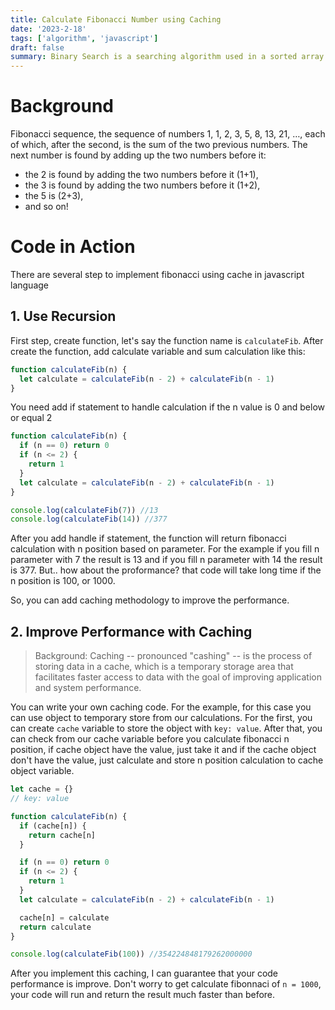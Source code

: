 ```yaml
---
title: Calculate Fibonacci Number using Caching
date: '2023-2-18'
tags: ['algorithm', 'javascript']
draft: false
summary: Binary Search is a searching algorithm used in a sorted array by repeatedly dividing the search interval in half.
---
```


# Background

Fibonacci sequence, the sequence of numbers 1, 1, 2, 3, 5, 8, 13, 21, …, each of which, after the second, is the sum of the two previous numbers. The next number is found by adding up the two numbers before it:

- the 2 is found by adding the two numbers before it (1+1),
- the 3 is found by adding the two numbers before it (1+2),
- the 5 is (2+3),
- and so on!

# Code in Action

There are several step to implement fibonacci using cache in javascript language

## 1. Use Recursion

First step, create function, let's say the function name is `calculateFib`. After create the function, add calculate variable and sum calculation like this:

```js
function calculateFib(n) {
  let calculate = calculateFib(n - 2) + calculateFib(n - 1)
}
```

You need add if statement to handle calculation if the n value is 0 and below or equal 2

```js
function calculateFib(n) {
  if (n == 0) return 0
  if (n <= 2) {
    return 1
  }
  let calculate = calculateFib(n - 2) + calculateFib(n - 1)
}

console.log(calculateFib(7)) //13
console.log(calculateFib(14)) //377
```

After you add handle if statement, the function will return fibonacci calculation with n position based on parameter. For the example if you fill n parameter with 7 the result is 13 and if you fill n parameter with 14 the result is 377. But.. how about the proformance? that code will take long time if the n position is 100, or 1000.

So, you can add caching methodology to improve the performance.

## 2. Improve Performance with Caching

> Background: Caching -- pronounced "cashing" -- is the process of storing data in a cache, which is a temporary storage area that facilitates faster access to data with the goal of improving application and system performance.

You can write your own caching code. For the example, for this case you can use object to temporary store from our calculations. For the first, you can create `cache` variable to store the object with `key: value`. After that, you can check from our cache variable before you calculate fibonacci n position, if cache object have the value, just take it and if the cache object don't have the value, just calculate and store n position calculation to cache object variable.

```js
let cache = {}
// key: value

function calculateFib(n) {
  if (cache[n]) {
    return cache[n]
  }

  if (n == 0) return 0
  if (n <= 2) {
    return 1
  }
  let calculate = calculateFib(n - 2) + calculateFib(n - 1)

  cache[n] = calculate
  return calculate
}

console.log(calculateFib(100)) //354224848179262000000
```

After you implement this caching, I can guarantee that your code performance is improve. Don't worry to get calculate fibonnaci of `n = 1000`, your code will run and return the result much faster than before.

